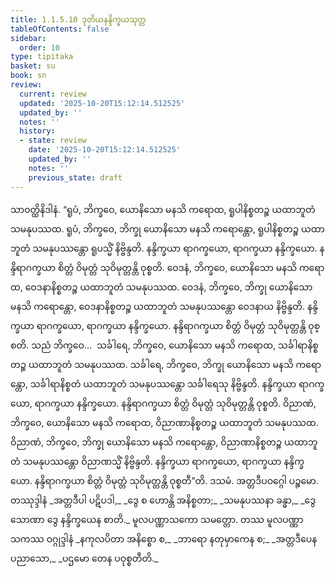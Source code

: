 ```yaml
---
title: 1.1.5.10 ဒုတိယနန္ဒိက္ခယသုတ္တ
tableOfContents: false
sidebar:
  order: 10
type: tipitaka
basket: su
book: sn
review:
  current: review
  updated: '2025-10-20T15:12:14.512525'
  updated_by: ''
  notes: ''
  history:
  - state: review
    date: '2025-10-20T15:12:14.512525'
    updated_by: ''
    notes: ''
    previous_state: draft
---
```



<DynamicBreadcrumb />


<ReviewStatus review={frontmatter.review} showDetails={true} />

<HypothesisAnnotation frontmatter={frontmatter} />

<Division number="52" book="sn" e="ch" v="18" p="287">

<Paragraph number="225" book="sn">
သာဝတ္ထိနိဒါနံ. “ရူပံ, ဘိက္ခဝေ, ယောနိသော မနသိ ကရောထ, ရူပါနိစ္စတဉ္စ ယထာဘူတံ သမနုပဿထ. ရူပံ, ဘိက္ခဝေ, ဘိက္ခု ယောနိသော မနသိ ကရောန္တော, ရူပါနိစ္စတဉ္စ ယထာဘူတံ သမနုပဿန္တော ရူပသ္မိံ နိဗ္ဗိန္ဒတိ. နန္ဒိက္ခယာ ရာဂက္ခယော, ရာဂက္ခယာ နန္ဒိက္ခယော. နန္ဒိရာဂက္ခယာ စိတ္တံ ဝိမုတ္တံ သုဝိမုတ္တန္တိ ဝုစ္စတိ. ဝေဒနံ, ဘိက္ခဝေ, ယောနိသော မနသိ ကရောထ, ဝေဒနာနိစ္စတဉ္စ ယထာဘူတံ သမနုပဿထ. ဝေဒနံ, ဘိက္ခဝေ, ဘိက္ခု ယောနိသော မနသိ ကရောန္တော, ဝေဒနာနိစ္စတဉ္စ ယထာဘူတံ သမနုပဿန္တော ဝေဒနာယ နိဗ္ဗိန္ဒတိ. နန္ဒိက္ခယာ ရာဂက္ခယော, ရာဂက္ခယာ နန္ဒိက္ခယော. နန္ဒိရာဂက္ခယာ စိတ္တံ ဝိမုတ္တံ သုဝိမုတ္တန္တိ ဝုစ္စတိ. သညံ ဘိက္ခဝေ…  သင်္ခါရေ, ဘိက္ခဝေ, ယောနိသော မနသိ ကရောထ, သင်္ခါရာနိစ္စတဉ္စ ယထာဘူတံ သမနုပဿထ. သင်္ခါရေ, ဘိက္ခဝေ, ဘိက္ခု ယောနိသော မနသိ ကရောန္တော, သင်္ခါရာနိစ္စတံ ယထာဘူတံ သမနုပဿန္တော သင်္ခါရေသု နိဗ္ဗိန္ဒတိ. နန္ဒိက္ခယာ ရာဂက္ခယော, ရာဂက္ခယာ နန္ဒိက္ခယော. နန္ဒိရာဂက္ခယာ စိတ္တံ ဝိမုတ္တံ သုဝိမုတ္တန္တိ ဝုစ္စတိ. ဝိညာဏံ, ဘိက္ခဝေ, ယောနိသော မနသိ ကရောထ, ဝိညာဏာနိစ္စတဉ္စ ယထာဘူတံ သမနုပဿထ. ဝိညာဏံ, ဘိက္ခဝေ, ဘိက္ခု ယောနိသော မနသိ ကရောန္တော, ဝိညာဏာနိစ္စတဉ္စ ယထာဘူတံ သမနုပဿန္တော ဝိညာဏသ္မိံ နိဗ္ဗိန္ဒတိ. နန္ဒိက္ခယာ ရာဂက္ခယော, ရာဂက္ခယာ နန္ဒိက္ခယော. နန္ဒိရာဂက္ခယာ စိတ္တံ ဝိမုတ္တံ သုဝိမုတ္တန္တိ ဝုစ္စတီ”တိ.

</Paragraph>
</Division>

<Paragraph number="226" type="center" book="sn">
ဒသမံ.



</Paragraph>

<Paragraph number="227" type="center" book="sn">
အတ္တဒီပဝဂ္ဂေါ ပဉ္စမော.



</Paragraph>

<Paragraph number="228" type="center" book="sn">
တဿုဒ္ဒါနံ


</Paragraph>

<Paragraph number="229" type="verses" book="sn">
_အတ္တဒီပါ ပဋိပဒါ,_  
_ဒွေ စ ဟောန္တိ အနိစ္စတာ;_  
_သမနုပဿနာ ခန္ဓာ,_  
_ဒွေ သောဏာ ဒွေ နန္ဒိက္ခယေန စာတိ._  


</Paragraph>

<Paragraph number="230" type="center" book="sn">
မူလပဏ္ဏာသကော သမတ္တော.



</Paragraph>

<Paragraph number="231" type="center" book="sn">
တဿ မူလပဏ္ဏာသကဿ ဝဂ္ဂုဒ္ဒါနံ


</Paragraph>

<Paragraph number="232" type="verses" book="sn">
_နကုလပိတာ အနိစ္စော စ,_  
_ဘာရော နတုမှာကေန စ;_  
_အတ္တဒီပေန ပညာသော,_  
_ပဌမော တေန ပဝုစ္စတီတိ._
</Paragraph>